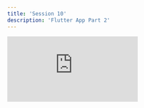 ```yaml
---
title: 'Session 10'
description: 'Flutter App Part 2'
---
```


<iframe
  className="w-full aspect-video rounded-xl"
  src="https://www.youtube.com/embed/vgV_NtuLbb4"
  frameBorder="0"
  allow="accelerometer; autoplay; clipboard-write; encrypted-media; gyroscope; picture-in-picture"
  allowFullScreen
></iframe>